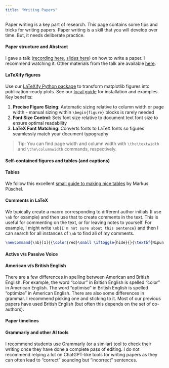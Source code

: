 ```yaml
---
title: "Writing Papers"
---
```


Paper writing is a key part of research. This page contains some tips and tricks for writing papers. Paper writing is a skill that you will develop over time. But, it needs deliberate practice. 

#### Paper structure and Abstract
I gave a talk ([recording here](https://www.youtube.com/watch?v=LoCoplWgvp4), [slides here](https://github.com/nipunbatra/CS-Research-Methods-Bootcamp/blob/master/RM101.pdf)) on how to write a paper. I recommend watching it. Other materials from the talk are available [here](https://github.com/nipunbatra/CS-Research-Methods-Bootcamp).

#### LaTeXify figures
Use our [LaTeXify Python package](https://github.com/sustainability-lab/latexify) to transform matplotlib figures into publication-ready plots. See our [local guide](latexify-plots.qmd) for installation and examples. Key benefits:

1. **Precise Figure Sizing**: Automatic sizing relative to column width or page width - manual sizing within `\begin{figure}` blocks is rarely needed
2. **Font Size Control**: Sets font size relative to document text font size to ensure optimal readability
3. **LaTeX Font Matching**: Converts fonts to LaTeX fonts so figures seamlessly match your document typography

> Tip: You can find page width and column width with `\the\textwidth` and  `\the\columnwidth` commands, respectively.

#### Self-contained figures and tables (and captions)

#### Tables
We follow this excellent [small guide to making nice tables](https://people.inf.ethz.ch/markusp/teaching/guides/guide-tables.pdf) by Markus Püschel.

#### Comments in LaTeX
We typically create a macro corresponding to different author initials (I use `\nb` for example) and then use that to create comments in the text. This is useful for commenting on the text, or for leaving notes to yourself. For example, I might write `\nb{I'm not sure about this sentence}` and then I can search for all instances of `\nb` to find all of my comments.

```tex
\newcommand{\nb}[1]{{\color{red}\small \iftoggle{hide}{}{\textbf{Nipun's comment:} #1}}}
```

#### Active v/s Passive Voice

#### American v/s British English
There are a few differences in spelling between American and British English. For example, the word "colour" in British English is spelled "color" in American English. The word "optimise" in British English is spelled "optimize" in American English. There are also some differences in grammar. I recommend picking one and sticking to it. Most of our previous papers have used British English (but often this depends on the set of co-authors).

#### Paper timelines


#### Grammarly and other AI tools
I recommend students use Grammarly (or a similar) tool to check their writing once they have done a complete pass of editing. I do not recommend relying a lot on ChatGPT-like tools for writing papers as they can often lead to "correct" sounding but "incorrect" sentences.






